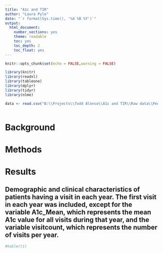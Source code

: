 ```yaml
---
title: "A1c and TIR"
author: "Laura Pyle"
date: "`r format(Sys.time(), '%d %B %Y')`"
output:
  html_document:
    number_sections: yes
    theme: readable
    toc: yes
    toc_depth: 2
    toc_float: yes
---
```


```r
knitr::opts_chunk$set(echo = FALSE,warning = FALSE)

library(knitr)
library(readxl)
library(tableone)
library(dplyr)
library(tidyr)
library(nlme)

data <- read.csv("B:\\Projects\\Todd Alonso\\A1c and TIR\\Raw data\\Peds_T1D_5groups_5_11_withDKAcol.csv")



```

# Background


# Methods

# Results

## Demographic and clinical characteristics of patients having a visit in each year.  The first visit in each year was included, except for the variable A1c_Mean, which represents the mean A1c value for all visits during that year, and the variable visitcount, which represents the number of visits per  year.

```r
#kable(t1)
```
<br>

